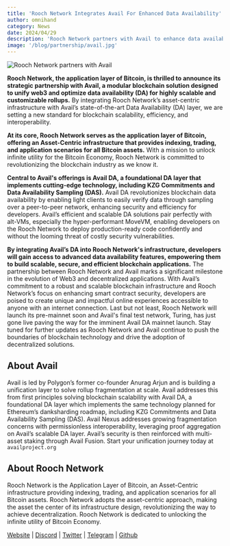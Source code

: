 ```yaml
---
title: 'Rooch Network Integrates Avail For Enhanced Data Availability'
author: omnihand
category: News
date: 2024/04/29
description: 'Rooch Network partners with Avail to enhance data availability, setting a new standard for blockchain scalability, efficiency, and interoperability.'
image: '/blog/partnership/avail.jpg'
---
```



<PostHeader />

![Rooch Network partners with Avail](/blog/partnership/avail.jpg)

**Rooch Network, the application layer of Bitcoin, is thrilled to announce its strategic partnership with Avail, a modular blockchain solution designed to unify web3 and optimize data availability (DA) for highly scalable and customizable rollups.** By integrating Rooch Network’s asset-centric infrastructure with Avail’s state-of-the-art Data Availability (DA) layer, we are setting a new standard for blockchain scalability, efficiency, and interoperability.

**At its core, Rooch Network serves as the application layer of Bitcoin, offering an Asset-Centric infrastructure that provides indexing, trading, and application scenarios for all Bitcoin assets.** With a mission to unlock infinite utility for the Bitcoin Economy, Rooch Network is committed to revolutionizing the blockchain industry as we know it.

**Central to Avail's offerings is Avail DA, a foundational DA layer that implements cutting-edge technology, including KZG Commitments and Data Availability Sampling (DAS).** Avail DA revolutionizes blockchain data availability by enabling light clients to easily verify data through sampling over a peer-to-peer network, enhancing security and efficiency for developers. Avail’s efficient and scalable DA solutions pair perfectly with alt-VMs, especially the hyper-performant MoveVM, enabling developers on the Rooch Network to deploy production-ready code confidently and without the looming threat of costly security vulnerabilities.

**By integrating Avail’s DA into Rooch Network's infrastructure, developers will gain access to advanced data availability features, empowering them to build scalable, secure, and efficient blockchain applications.** The partnership between Rooch Network and Avail marks a significant milestone in the evolution of Web3 and decentralized applications. With Avail’s commitment to a robust and scalable blockchain infrastructure and Rooch Network’s focus on enhancing smart contract security, developers are poised to create unique and impactful online experiences accessible to anyone with an internet connection.
Last but not least, Rooch Network will launch its pre-mainnet soon and Avail's final test network, Turing, has just gone live paving the way for the imminent Avail DA mainnet launch. Stay tuned for further updates as Rooch Network and Avail continue to push the boundaries of blockchain technology and drive the adoption of decentralized solutions.

## About Avail

Avail is led by Polygon’s former co-founder Anurag Arjun and is building a unification layer to solve rollup fragmentation at scale. Avail addresses this from first principles solving blockchain scalability with Avail DA, a foundational DA layer which implements the same technology planned for Ethereum’s danksharding roadmap, including KZG Commitments and Data Availability Sampling (DAS). Avail Nexus addresses growing fragmentation concerns with permissionless interoperability, leveraging proof aggregation on Avail’s scalable DA layer. Avail’s security is then reinforced with multi-asset staking through Avail Fusion. Start your unification journey today at `availproject.org`

## About Rooch Network

Rooch Network is the Application Layer of Bitcoin, an Asset-Centric infrastructure providing indexing, trading, and application scenarios for all Bitcoin assets. Rooch Network adopts the asset-centric approach, making the asset the center of its infrastructure design, revolutionizing the way to achieve decentralization. Rooch Network is dedicated to unlocking the infinite utility of Bitcoin Economy.

[Website](https://rooch.network/) | [Discord](https://discord.com/invite/rooch) | [Twitter](https://x.com/RoochNetwork) | [Telegram](https://t.me/roochnetwork) | [Github](https://github.com/rooch-network/)
